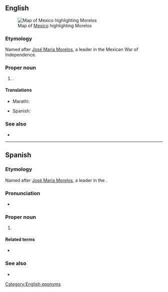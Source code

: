 ==English==
[[File:Mexico map, MX-MOR.svg|thumb|Map of [[Mexico]] highlighting Morelos]]

===Etymology===
Named after [[w:José María Morelos|José María Morelos]], a leader in the Mexican War of Independence.

===Proper noun===
{{en-proper noun}}

# {{place|en|state|c/Mexico}}.

====Translations====
{{trans-top|state of Mexico}}
* Marathi: {{t|mr|मोरेलोस|n}}
{{trans-mid}}
* Spanish: {{t+|es|Morelos|f}}
{{trans-bottom}}

===See also===
* {{pedialite}}

[[Category:English eponyms]]

----

==Spanish==

===Etymology===
Named after [[w:José María Morelos|José María Morelos]], a leader in the {{w|Mexican War of Independence}}.

===Pronunciation===
* {{es-IPA}}

===Proper noun===
{{es-proper noun|f}}

# {{place|es|state|c/Mexico}}

====Related terms====
* {{l|es|morelense}}

===See also===
* {{pedialite|lang=es}}

{{cln|es|eponyms}}